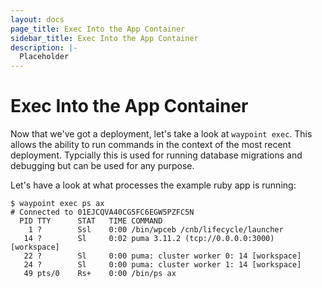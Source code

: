 ```yaml
---
layout: docs
page_title: Exec Into the App Container
sidebar_title: Exec Into the App Container
description: |-
  Placeholder
---
```


# Exec Into the App Container

Now that we've got a deployment, let's take a look at `waypoint exec`. This allows the ability to run commands
in the context of the most recent deployment. Typcially this is used for running database migrations and debugging
but can be used for any purpose.

Let's have a look at what processes the example ruby app is running:

```shell
$ waypoint exec ps ax
# Connected to 01EJCQVA40CG5FC6EGW5PZFC5N
  PID TTY      STAT   TIME COMMAND
    1 ?        Ssl    0:00 /bin/wpceb /cnb/lifecycle/launcher
   14 ?        Sl     0:02 puma 3.11.2 (tcp://0.0.0.0:3000) [workspace]
   22 ?        Sl     0:00 puma: cluster worker 0: 14 [workspace]
   24 ?        Sl     0:00 puma: cluster worker 1: 14 [workspace]
   49 pts/0    Rs+    0:00 /bin/ps ax

```

